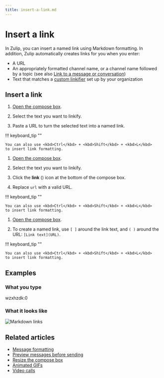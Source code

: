 ```yaml
---
title: insert-a-link.md
---
```


# Insert a link


In Zulip, you can insert a named link using Markdown formatting. In addition, Zulip
automatically creates links for you when you enter:

- A URL
- An appropriately formatted channel name, or a channel name followed by a topic
  (see also [Link to a message or
  conversation](/help/link-to-a-message-or-conversation))
- Text that matches a [custom linkifier](/help/add-a-custom-linkifier) set up by your organization




## Insert a link

<Tabs>
<TabItem label="via-paste">

1. [Open the compose box](/help/open-the-compose-box).




1. Select the text you want to linkify.

1. Paste a URL to turn the selected text into a named link.

!!! keyboard_tip ""

    You can also use <kbd>Ctrl</kbd> + <kbd>Shift</kbd> + <kbd>L</kbd>
    to insert link formatting.

</TabItem>
<TabItem label="via-compose-box-buttons">

1. [Open the compose box](/help/open-the-compose-box).




1. Select the text you want to linkify.

1. Click the **link** (<i class="zulip-icon zulip-icon-link"></i>) icon at the
   bottom of the compose box.

1. Replace `url` with a valid URL.

!!! keyboard_tip ""

    You can also use <kbd>Ctrl</kbd> + <kbd>Shift</kbd> + <kbd>L</kbd>
    to insert link formatting.

</TabItem>
<TabItem label="via-markdown">

1. [Open the compose box](/help/open-the-compose-box).




1. To create a named link, use `[ ]` around the link text, and `( )` around the
   URL: `[Link text](URL)`.

!!! keyboard_tip ""

    You can also use <kbd>Ctrl</kbd> + <kbd>Shift</kbd> + <kbd>L</kbd>
    to insert link formatting.

</TabItem>
</Tabs>

## Examples


### What you type


wzxhzdk:0


### What it looks like

![Markdown links](/static/images/help/markdown-links.png)




## Related articles

* [Message formatting](/help/format-your-message-using-markdown)
* [Preview messages before sending](/help/preview-your-message-before-sending)
* [Resize the compose box](/help/resize-the-compose-box)
* [Animated GIFs](/help/animated-gifs-from-giphy)
* [Video calls](/help/start-a-call)


